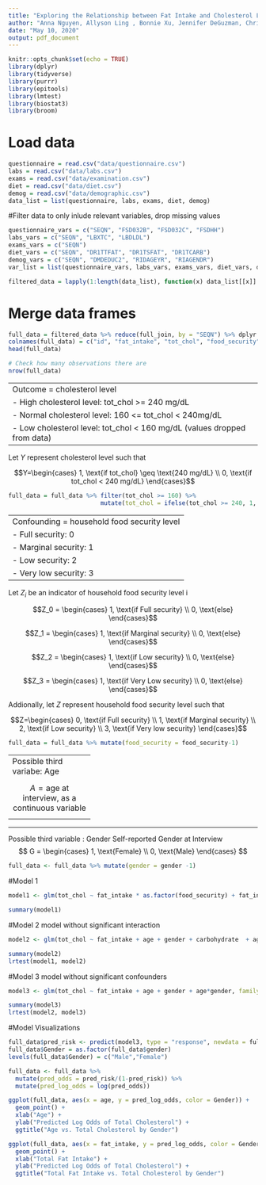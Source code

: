 ```yaml
---
title: "Exploring the Relationship between Fat Intake and Cholesterol Levels"
author: "Anna Nguyen, Allyson Ling , Bonnie Xu, Jennifer DeGuzman, Christine Le"
date: "May 10, 2020"
output: pdf_document
---
```


```r
knitr::opts_chunk$set(echo = TRUE)
library(dplyr)
library(tidyverse)
library(purrr)
library(epitools)
library(lmtest)
library(biostat3)
library(broom)
```

# Load data
```r
questionnaire = read.csv("data/questionnaire.csv")
labs = read.csv("data/labs.csv")
exams = read.csv("data/examination.csv")
diet = read.csv("data/diet.csv")
demog = read.csv("data/demographic.csv")
data_list = list(questionnaire, labs, exams, diet, demog)
```

#Filter data to only inlude relevant variables, drop missing values
```r
questionnaire_vars = c("SEQN", "FSD032B", "FSD032C", "FSDHH")
labs_vars = c("SEQN", "LBXTC", "LBDLDL")
exams_vars = c("SEQN")
diet_vars = c("SEQN", "DR1TTFAT", "DR1TSFAT", "DR1TCARB")
demog_vars = c("SEQN", "DMDEDUC2", "RIDAGEYR", "RIAGENDR")
var_list = list(questionnaire_vars, labs_vars, exams_vars, diet_vars, demog_vars)

filtered_data = lapply(1:length(data_list), function(x) data_list[[x]] %>% dplyr::select(var_list[[x]]))
```

# Merge data frames
```r
full_data = filtered_data %>% reduce(full_join, by = "SEQN") %>% dplyr::select("SEQN", "DR1TTFAT", "LBXTC", "FSDHH", "RIDAGEYR", "RIAGENDR", "DR1TSFAT", "DR1TCARB") %>% drop_na()
colnames(full_data) = c("id", "fat_intake", "tot_chol", "food_security", "age", "gender", "saturated_fat", "carbohydrate")
head(full_data) 

# Check how many observations there are
nrow(full_data)
```


-----------------------------------
Outcome = cholesterol level
- High cholesterol level: tot_chol >= 240 mg/dL
- Normal cholesterol level: 160 <= tot_chol < 240mg/dL
- Low cholesterol level: tot_chol < 160 mg/dL (values dropped from data)
-----------------------------------

Let $Y$ represent cholesterol level such that 

$$Y=\begin{cases} 1, \text{if tot_chol} \geq \text{240 mg/dL} \\
                  0, \text{if tot_chol < 240 mg/dL} \end{cases}$$

```r
full_data = full_data %>% filter(tot_chol >= 160) %>%  
                          mutate(tot_chol = ifelse(tot_chol >= 240, 1, 0))
```

-----------------------------------
Confounding = household food security level
- Full security: 0
- Marginal security: 1
- Low security: 2
- Very low security: 3
-----------------------------------

Let $Z_i$ be an indicator of household food security level i

$$Z_0 = \begin{cases} 1, \text{if Full security} \\ 
                      0, \text{else} \end{cases}$$

$$Z_1 = \begin{cases} 1, \text{if Marginal security} \\ 
                      0, \text{else} \end{cases}$$
                     
$$Z_2 = \begin{cases} 1, \text{if Low security} \\ 
                      0, \text{else} \end{cases}$$

$$Z_3 = \begin{cases} 1, \text{if Very Low security} \\ 
                      0, \text{else} \end{cases}$$

Addionally, let $Z$ represent household food security level such that 

$$Z=\begin{cases} 0, \text{if Full security} \\
                  1, \text{if Marginal security} \\
                  2, \text{if Low security} \\
                  3, \text{if Very low security} \end{cases}$$
                  
```r
full_data = full_data %>% mutate(food_security = food_security-1)
```


-----------------------
Possible third variabe: Age

$$A = \text{age at interview, as a continuous variable} $$
----------------------

----------------------
Possible third variable : Gender
Self-reported Gender at Interview
$$ G = \begin{cases} 1, \text{Female} \\
                     0, \text{Male} \end{cases}
                     $$
```r
full_data <- full_data %>% mutate(gender = gender -1)
```

#Model 1

```r
model1 <- glm(tot_chol ~ fat_intake * as.factor(food_security) + fat_intake *age + fat_intake * gender + fat_intake *carbohydrate + age*gender, family = binomial(link = 'logit'), data = full_data)

summary(model1)
```

#Model 2 model without significant interaction
```r
model2 <- glm(tot_chol ~ fat_intake + age + gender + carbohydrate  + age*gender + fat_intake*carbohydrate, family = binomial(link = 'logit'), data = full_data)

summary(model2)
lrtest(model1, model2)
```

#Model 3 model without significant confounders

```r
model3 <- glm(tot_chol ~ fat_intake + age + gender + age*gender, family = binomial(link = 'logit'), data = full_data)

summary(model3)
lrtest(model2, model3)
```

#Model Visualizations

```r
full_data$pred_risk <- predict(model3, type = "response", newdata = full_data)
full_data$Gender = as.factor(full_data$gender)
levels(full_data$Gender) = c("Male","Female")

full_data <- full_data %>%
  mutate(pred_odds = pred_risk/(1-pred_risk)) %>%
  mutate(pred_log_odds = log(pred_odds))

ggplot(full_data, aes(x = age, y = pred_log_odds, color = Gender)) +
  geom_point() +
  xlab("Age") +
  ylab("Predicted Log Odds of Total Cholesterol") +
  ggtitle("Age vs. Total Cholesterol by Gender")

ggplot(full_data, aes(x = fat_intake, y = pred_log_odds, color = Gender)) +
  geom_point() +
  xlab("Total Fat Intake") +
  ylab("Predicted Log Odds of Total Cholesterol") +
  ggtitle("Total Fat Intake vs. Total Cholesterol by Gender")
```